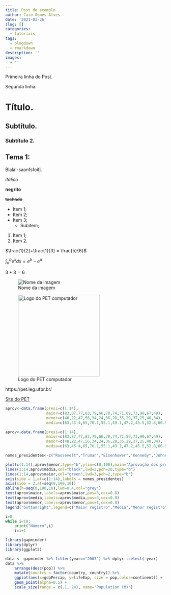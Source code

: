 ```yaml
---
title: Post de exemplo
author: Caio Gomes Alves
date: '2021-01-26'
slug: []
categories:
  - tutoriais
tags:
  - blogdown
  - rmarkdown
description: ''
images:
  - ''
---
```


Primeira linha do Post.

Segunda linha.

# Título.

## Subtítulo.

### Subtítulo 2.

## Tema 1:

Blalal-saonfsfoifj.

_itálico_

__negrito__

~~tachado~~

- Item 1;
- Item 2;
- Item 3;
    - Subitem;
    
1. Item 1;
2. Item 2.

$\frac{1}{2}+\frac{1}{3} = \frac{5}{6}$

$\int_a^b e^x dx = e^b - e^a$

$3+3=6$

![Nome da imagem](https://avatars0.githubusercontent.com/u/16266276?s=280&v=4)

![Logo do PET computador](/home/caio/Imagens/LogoPreta.png){width=256px}

https://pet.leg.ufpr.br/

[Site do PET](https://pet.leg.ufpr.br/)

```r

aprov<-data.frame(presi=c(1:14),
                  maior=c(83,87,77,83,79,66,70,74,71,89,73,90,67,49),
                  menor=c(48,22,47,56,34,24,36,28,35,29,37,25,40,34),
                  media=c(63,45.4,65,70.1,55.1,49.1,47.2,45.5,52.8,60.9,55.1,49.4,47.9,41))

```


```r

aprov<-data.frame(presi=c(1:14),
                  maior=c(83,87,77,83,79,66,70,74,71,89,73,90,67,49),
                  menor=c(48,22,47,56,34,24,36,28,35,29,37,25,40,34),
                  media=c(63,45.4,65,70.1,55.1,49.1,47.2,45.5,52.8,60.9,55.1,49.4,47.9,41))

```


```r

nomes_presidentes<-c("Roosevelt","Truman","Eisenhower","Kennedy","Johnson","Nixon","Ford","Carter","Reagan","Bush1","Clinton","Bush2","Obama","Trump")

plot(c(1:14),aprov$menor,type="b",ylim=c(0,100),main="Aprovação dos presidentes dos EUA de 1937 a 2020",xlab="Presidentes",ylab="Índice de Aprovação (%)",lwd=3,pch=6,axes=F,col="red")
lines(1:14,aprov$media,col="black",lwd=3,pch=20,type="b")
lines(1:14,aprov$maior,col="green",lwd=3,pch=2,type="b")
axis(side = 1,at=c(1:14),labels = nomes_presidentes)
axis(side = 2,at=seq(0,100,10))
abline(h=seq(0,100,10),lwd=0.4,col="grey")
text(aprov$maior,labels=aprov$maior,pos=3,cex=0.8)
text(aprov$media,labels=aprov$media,pos=3,cex=0.8)
text(aprov$menor,labels=aprov$menor,pos=1,cex=0.8)
legend("bottomright",legend=c("Maior registro","Média","Menor registro"),col=c("green","black","red"),pch=c(2,20,6),cex=0.7)


```

```python

i=0
while i<10:
    print("Número",i)
    i=i+1

```


```r

library(gapminder)
library(dplyr)
library(ggplot2)

data <- gapminder %>% filter(year=="2007") %>% dplyr::select(-year)
data %>%
    arrange(desc(pop)) %>%
    mutate(country = factor(country, country)) %>%
    ggplot(aes(x=gdpPercap, y=lifeExp, size = pop,color=continent)) +
    geom_point(alpha=0.5) +
    scale_size(range = c(.1, 24), name="Population (M)")

```

